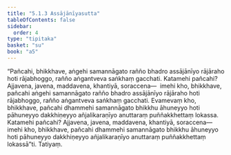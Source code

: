 ```yaml
---
title: "5.1.3 Assājānīyasutta"
tableOfContents: false
sidebar:
  order: 4
type: "tipitaka"
basket: "su"
book: "a5"
---
```



<DynamicBreadcrumb />

<Division number="203" book="a5" bookNo="16" page="217">

<Paragraph number="1196" book="a5">
“Pañcahi, bhikkhave, aṅgehi samannāgato rañño bhadro assājānīyo rājāraho hoti rājabhoggo, rañño aṅgantveva saṅkhaṃ gacchati.
</Paragraph>

<Paragraph number="1197" book="a5">
Katamehi pañcahi? Ajjavena, javena, maddavena, khantiyā, soraccena—  imehi kho, bhikkhave, pañcahi aṅgehi samannāgato rañño bhadro assājānīyo rājāraho hoti rājabhoggo, rañño aṅgantveva saṅkhaṃ gacchati. Evamevaṃ kho, bhikkhave, pañcahi dhammehi samannāgato bhikkhu āhuneyyo hoti pāhuneyyo dakkhiṇeyyo añjalikaraṇīyo anuttaraṃ puññakkhettaṃ lokassa.
</Paragraph>

<Paragraph number="1198" book="a5">
Katamehi pañcahi? Ajjavena, javena, maddavena, khantiyā, soraccena—  imehi kho, bhikkhave, pañcahi dhammehi samannāgato bhikkhu āhuneyyo hoti pāhuneyyo dakkhiṇeyyo añjalikaraṇīyo anuttaraṃ puññakkhettaṃ lokassā”ti.

</Paragraph>
</Division>

<Paragraph number="1199" type="center" book="a5">
Tatiyaṃ.
</Paragraph>